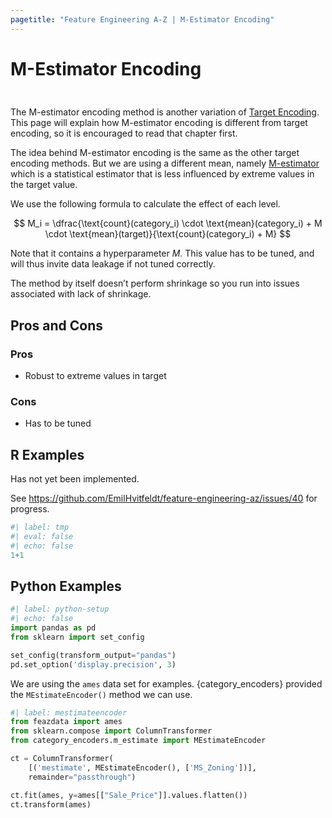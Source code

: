 ```yaml
---
pagetitle: "Feature Engineering A-Z | M-Estimator Encoding"
---
```


# M-Estimator Encoding {#sec-categorical-m-estimator}

::: {style="visibility: hidden; height: 0px;"}
## M-Estimator Encoding
:::

The M-estimator encoding method is another variation of [Target Encoding](@sec-categorical-target). This page will explain how M-estimator encoding is different from target encoding, so it is encouraged to read that chapter first.

The idea behind M-estimator encoding is the same as the other target encoding methods. But we are using a different mean, namely [M-estimator](https://en.wikipedia.org/wiki/M-estimator) which is a statistical estimator that is less influenced by extreme values in the target value.

We use the following formula to calculate the effect of each level.

$$
M_i = \dfrac{\text{count}(category_i) \cdot \text{mean}(category_i) + M \cdot \text{mean}(target)}{\text{count}(category_i) + M}
$$

Note that it contains a hyperparameter $M$. This value has to be tuned, and will thus invite data leakage if not tuned correctly.

The method by itself doesn't perform shrinkage so you run into issues associated with lack of shrinkage.

## Pros and Cons

### Pros

- Robust to extreme values in target

### Cons

- Has to be tuned

## R Examples

Has not yet been implemented.

See <https://github.com/EmilHvitfeldt/feature-engineering-az/issues/40> for progress.


```r
#| label: tmp
#| eval: false
#| echo: false
1+1
```

## Python Examples

```python
#| label: python-setup
#| echo: false
import pandas as pd
from sklearn import set_config

set_config(transform_output="pandas")
pd.set_option('display.precision', 3)
```

We are using the `ames` data set for examples.
{category_encoders} provided the `MEstimateEncoder()` method we can use.

```python
#| label: mestimateencoder
from feazdata import ames
from sklearn.compose import ColumnTransformer
from category_encoders.m_estimate import MEstimateEncoder

ct = ColumnTransformer(
    [('mestimate', MEstimateEncoder(), ['MS_Zoning'])], 
    remainder="passthrough")

ct.fit(ames, y=ames[["Sale_Price"]].values.flatten())
ct.transform(ames)
```
